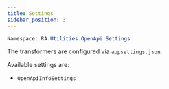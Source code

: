 ```yaml
---
title: Settings
sidebar_position: 3
---
```


```powershell
Namespace: RA.Utilities.OpenApi.Settings
```

The transformers are configured via `appsettings.json`.

Available settings are:

* `OpenApiInfoSettings`


<br />
<br />


<DocCardList />